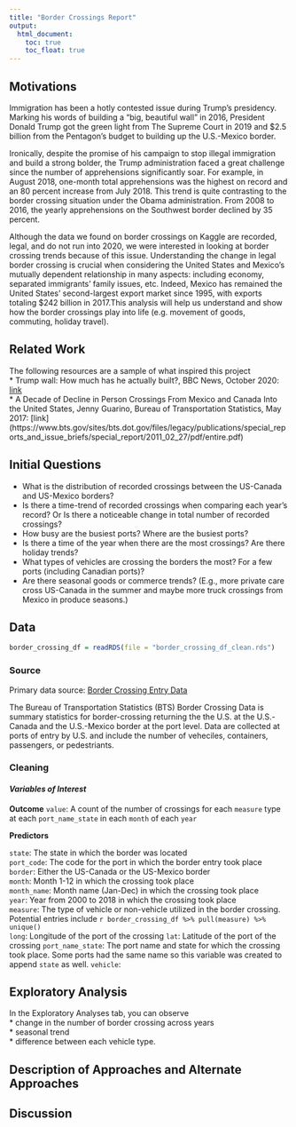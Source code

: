 ```yaml
---
title: "Border Crossings Report"
output: 
  html_document:
    toc: true
    toc_float: true
---
```


## **Motivations**

Immigration has been a hotly contested issue during Trump's presidency. Marking his words of building a "big, beautiful wall" in 2016, President Donald Trump got the green light from The Supreme Court in 2019 and $2.5 billion from the Pentagon's budget to building up the U.S.-Mexico border.

Ironically, despite the promise of his campaign to stop illegal immigration and build a strong bolder, the Trump administration faced a great challenge since the number of apprehensions significantly soar. For example, in August 2018, one-month total apprehensions was the highest on record and an 80 percent increase from July 2018. This trend is quite contrasting to the border crossing situation under the Obama administration. From 2008 to 2016, the yearly apprehensions on the Southwest border declined by 35 percent. 

Although the data we found on border crossings on Kaggle are recorded, legal, and do not run into 2020, we were interested in looking at border crossing trends because of this issue. Understanding the change in legal border crossing is crucial when considering the United States and Mexico's mutually dependent relationship in many aspects: including economy, separated immigrants' family issues, etc. Indeed, Mexico has remained the United States' second-largest export market since 1995, with exports totaling $242 billion in 2017.This analysis will help us understand and show how the border crossings play into life (e.g. movement of goods, commuting, holiday travel).

## **Related Work**

The following resources are a sample of what inspired this project<br>
* Trump wall: How much has he actually built?, BBC News, October 2020: [link](https://www.bbc.com/news/world-us-canada-46824649)  <br>
* A Decade of Decline in Person Crossings From Mexico and Canada Into the United States, Jenny Guarino, Bureau of Transportation Statistics, May 2017: [link] (https://www.bts.gov/sites/bts.dot.gov/files/legacy/publications/special_reports_and_issue_briefs/special_report/2011_02_27/pdf/entire.pdf)


## **Initial Questions**

* What is the distribution of recorded crossings between the US-Canada and US-Mexico borders?
* Is there a time-trend of recorded crossings when comparing each year's record? Or Is there a noticeable change in total number of recorded crossings?
* How busy are the busiest ports? Where are the busiest ports?
* Is there a time of the year when there are the most crossings? Are there holiday trends?
* What types of vehicles are crossing the borders the most? For a few ports (including Canadian ports)?
* Are there seasonal goods or commerce trends? (E.g., more private care cross US-Canada in the summer and maybe more truck crossings from Mexico in produce seasons.)

## **Data**

```r
border_crossing_df = readRDS(file = "border_crossing_df_clean.rds")
```


### Source

Primary data source: [Border Crossing Entry Data](https://www.kaggle.com/akhilv11/border-crossing-entry-data) <br>

The Bureau of Transportation Statistics (BTS) Border Crossing Data is summary statistics for border-crossing returning the the U.S. at the U.S.-Canada and the U.S.-Mexico border at the port level. Data are collected at ports of entry by U.S. and include the number of veheciles, containers, passengers, or pedestriants.

### Cleaning 

#### *Variables of Interest*

**Outcome**
`value`: A count of the number of crossings for each `measure` type at each `port_name_state` in each `month` of each `year`

**Predictors**

`state`: The state in which the border was located  
`port_code`: The code for the port in which the border entry took place  
`border`: Either the US-Canada or the US-Mexico border  
`month`: Month 1-12 in which the crossing took place  
`month_name`: Month name (Jan-Dec) in which the crossing took place  
`year`: Year from 2000 to 2018 in which the crossing took place  
`measure`: The type of vehicle or non-vehicle utilized in the border crossing. Potential entries include `r border_crossing_df %>% pull(measure) %>% unique()`  
`long`: Longitude of the port of the crossing
`lat`: Latitude of the port of the crossing
`port_name_state`: The port name and state for which the crossing took place. Some ports had the same name so this variable was created to append `state` as well.
`vehicle`: 

## **Exploratory Analysis** 

In the Exploratory Analyses tab, you can observe <br>
* change in the number of border crossing across years <br>
* seasonal trend <br>
* difference between each vehicle type. 

## **Description of Approaches and Alternate Approaches**

## **Discussion**


 